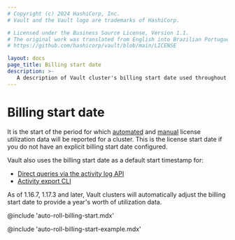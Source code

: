```yaml
---
# Copyright (c) 2024 HashiCorp, Inc.
# Vault and the Vault logo are trademarks of HashiCorp.

# Licensed under the Business Source License, Version 1.1.
# The original work was translated from English into Brazilian Portuguese.
# https://github.com/hashicorp/vault/blob/main/LICENSE

layout: docs
page_title: Billing start date
description: >-
   A description of Vault cluster's billing start date used throughout Vault.
---
```


# Billing start date

It is the start of the period for which [automated](/vault/docs/enterprise/license/utilization-reporting) and [manual](/vault/docs/enterprise/license/manual-reporting) license utilization data will be reported for a cluster. This is the license start date if you do not have an explicit
billing start date configured.

Vault also uses the billing start date as a default start timestamp for:
- [Direct queries via the activity log API](/vault/api-docs/system/internal-counters)
- [Activity export CLI](/vault/api-docs/system/internal-counters#activity-export)

As of 1.16.7, 1.17.3 and later, Vault clusters will automatically adjust the billing start date to provide a year's worth of utilization data.

@include 'auto-roll-billing-start.mdx'

@include 'auto-roll-billing-start-example.mdx'
